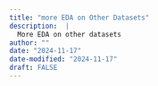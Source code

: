 ```yaml
---
title: "more EDA on Other Datasets"
description:  |
  More EDA on other datasets
author: ""
date: "2024-11-17"
date-modified: "2024-11-17"
draft: FALSE
---
```


